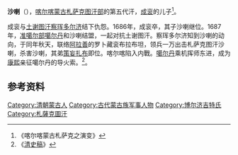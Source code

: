 '''沙喇'''（{{bd|？||1687年||}}），[[喀尔喀|喀尔喀]][[鞑靼_(蒙古)|蒙古]][[札萨克图汗部|札萨克图汗部]]的第五代汗，[[成衮|成衮]]的儿子<ref>《喀尔喀蒙古札萨克之演变》</ref>。

成衮与[[土谢图汗|土谢图汗]][[察珲多尔济|察珲多尔济]]结下仇怨。1686年，成衮卒，其子沙喇继位。1687年，[[准噶尔部|准噶尔部]][[噶尔丹|噶尔丹]]和沙喇结盟，一起对抗土谢图汗。察珲多尔济知到沙喇的动向，于同年秋天，联络[[阿拉善|阿拉善]]的罗卜藏衮布拉布坦，领兵一万出击札萨克图汗沙喇，杀害沙喇，其弟[[策妄扎布|策妄扎布]]即位。喀尔喀陷入内戰。[[噶尔丹|噶尔丹]]乘机挥师东进，成为[[康熙帝|康熙]]亲征噶尔丹的导火索。<ref>《[[清史稿|清史稿]]》</ref>。

==参考资料==


[[Category:清朝蒙古人|Category:清朝蒙古人]]
[[Category:古代蒙古族军事人物|Category:古代蒙古族军事人物]]
[[Category:博尔济吉特氏|Category:博尔济吉特氏]]
[[Category:札薩克圖汗|Category:札薩克圖汗]]